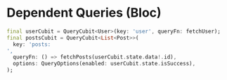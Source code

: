# Dependent Queries (Bloc)

```dart
final userCubit = QueryCubit<User>(key: 'user', queryFn: fetchUser);
final postsCubit = QueryCubit<List<Post>>(
  key: 'posts:
',
  queryFn: () => fetchPosts(userCubit.state.data!.id),
  options: QueryOptions(enabled: userCubit.state.isSuccess),
);
```


